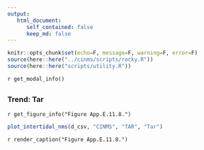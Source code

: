 ```yaml
---
output:
   html_document:
      self_contained: false
      keep_md: false
---
```


```r
knitr::opts_chunk$set(echo=F, message=F, warning=F, error=F)
source(here::here("../cinms/scripts/rocky.R"))
source(here::here("scripts/utility.R"))
```

`r get_modal_info()`

##  {.tabset} 

### Trend: Tar
`r get_figure_info("Figure App.E.11.8.")`
```r
plot_intertidal_nms(d_csv, "CINMS", "TAR", "Tar")
```
`r render_caption("Figure App.E.11.8.")`

